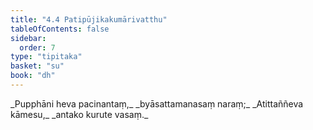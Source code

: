 ```yaml
---
title: "4.4 Patipūjikakumārivatthu"
tableOfContents: false
sidebar:
  order: 7
type: "tipitaka"
basket: "su"
book: "dh"
---
```



<DynamicBreadcrumb />

<Division number="48" book="dh" bookNo="18" page="20">

<Paragraph number="52" type="verses" book="dh">
_Pupphāni heva pacinantaṃ,_  
_byāsattamanasaṃ naraṃ;_  
_Atittaññeva kāmesu,_  
_antako kurute vasaṃ._
</Paragraph>
</Division>